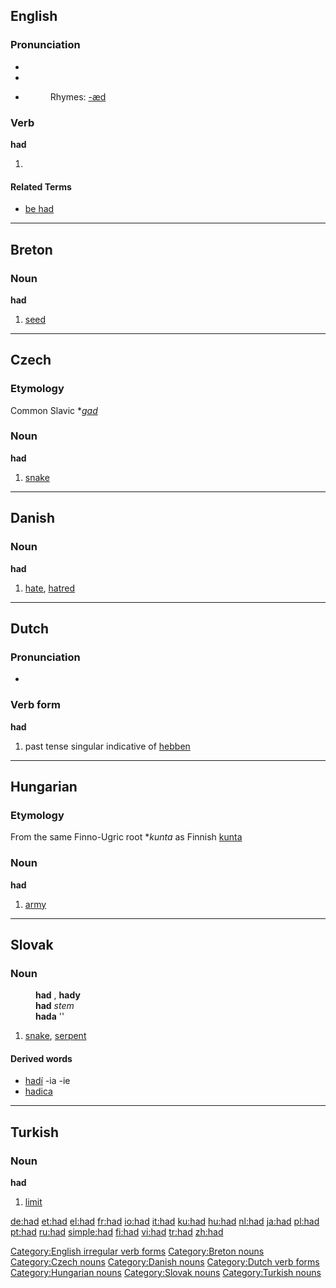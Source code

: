 {{see|haad}}

==English==

{{rank|it|for|as|16|had|you|not|be}}

===Pronunciation===
*{{SAMPA|/"h{d/}}
*{{IPA|/'hæd/}}
*{{audio|en-us-had.ogg|Audio (US)}}
*:Rhymes: [[Rhymes:English:-æd|-æd]]

===Verb===
'''had'''
#{{past of|have|lang=English}}

====Related Terms====
*[[be had]]

[[Category:English irregular verb forms]]

----

==Breton==
===Noun===
'''had'''

# [[seed]]

[[Category:Breton nouns]]

----

==Czech==
===Etymology===
Common Slavic *''[[gad]]''
===Noun===
'''had''' {{m}}

# [[snake]]

[[Category:Czech nouns]]

----

==Danish==
===Noun===
'''had'''

# [[hate]], [[hatred]]

[[Category:Danish nouns]]

----

==Dutch==
===Pronunciation===
*{{IPA|/'hat/}}

===Verb form===
'''had'''

# past tense singular indicative of [[hebben]]

[[Category:Dutch verb forms]]

----

==Hungarian==
===Etymology===
From the same Finno-Ugric root *''kunta'' as Finnish [[kunta]]
===Noun===
'''had'''

#[[army]]

[[Category:Hungarian nouns]]

----

==Slovak==
===Noun===
:'''had''' {{m}}, '''hady''' {{p}}
:'''had''' ''stem''
:'''hada''' ''{{gensg}}
:{{decpat}} {{dub}}

#[[snake]], [[serpent]]

====Derived words====
*[[hadí]] -ia -ie
*[[hadica#Slovak|hadica]] {{f}}

[[Category:Slovak nouns]]

----

==Turkish==
===Noun===
'''had'''

# [[limit]]

[[Category:Turkish nouns]]

[[de:had]]
[[et:had]]
[[el:had]]
[[fr:had]]
[[io:had]]
[[it:had]]
[[ku:had]]
[[hu:had]]
[[nl:had]]
[[ja:had]]
[[pl:had]]
[[pt:had]]
[[ru:had]]
[[simple:had]]
[[fi:had]]
[[vi:had]]
[[tr:had]]
[[zh:had]]